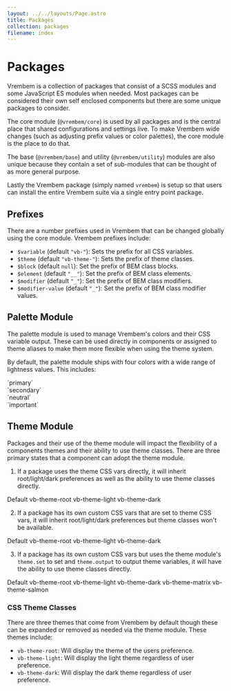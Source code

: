 ```yaml
---
layout: ../../layouts/Page.astro
title: Packages
collection: packages
filename: index
---
```


# Packages

Vrembem is a collection of packages that consist of a SCSS modules and some JavaScript ES modules when needed. Most packages can be considered their own self enclosed components but there are some unique packages to consider.

The core module (`@vrembem/core`) is used by all packages and is the central place that shared configurations and settings live. To make Vrembem wide changes (such as adjusting prefix values or color palettes), the core module is the place to do that.

The base (`@vrembem/base`) and utility (`@vrembem/utility`) modules are also unique because they contain a set of sub-modules that can be thought of as more general purpose.

Lastly the Vrembem package (simply named `vrembem`) is setup so that users can install the entire Vrembem suite via a single entry point package.

## Prefixes

There are a number prefixes used in Vrembem that can be changed globally using the core module. Vrembem prefixes include:

- `$variable` (default `"vb-"`): Sets the prefix for all CSS variables.
- `$theme` (default `"vb-theme-"`): Sets the prefix of theme classes.
- `$block` (default `null`): Set the prefix of BEM class blocks.
- `$element` (default `"__"`): Set the prefix of BEM class elements.
- `$modifier` (default `"_"`): Set the prefix of BEM class modifiers.
- `$modifier-value` (default `"_"`): Set the prefix of BEM class modifier values.

## Palette Module

The palette module is used to manage Vrembem's colors and their CSS variable output. These can be used directly in components or assigned to theme aliases to make them more flexible when using the theme system.

By default, the palette module ships with four colors with a wide range of lightness values. This includes:

<div class="flex flex_gap_lg align-items-center">
  <span class="swatch radius background-primary"></span>
  <span>`primary`</span>
</div>

<div class="flex flex_gap_lg align-items-center">
  <span class="swatch radius background-secondary"></span>
  <span>`secondary`</span>
</div>

<div class="flex flex_gap_lg align-items-center">
  <span class="swatch radius background-neutral"></span>
  <span>`neutral`</span>
</div>

<div class="flex flex_gap_lg align-items-center">
  <span class="swatch radius background-important"></span>
  <span>`important`</span>
</div>

## Theme Module

Packages and their use of the theme module will impact the flexibility of a components themes and their ability to use theme classes. There are three primary states that a component can adopt the theme module.

1. If a package uses the theme CSS vars directly, it will inherit root/light/dark preferences as well as the ability to use theme classes directly.

<div class="flex">
  <span class="test-1">Default</span>
  <span class="test-1 vb-theme-root">vb-theme-root</span>
  <span class="test-1 vb-theme-light">vb-theme-light</span>
  <span class="test-1 vb-theme-dark">vb-theme-dark</span>
</div>

2. If a package has its own custom CSS vars that are set to theme CSS vars, it will inherit root/light/dark preferences but theme classes won't be available.

<div class="flex">
  <span class="test-2">Default</span>
  <span class="test-2 vb-theme-root">vb-theme-root</span>
  <span class="test-2 vb-theme-light">vb-theme-light</span>
  <span class="test-2 vb-theme-dark">vb-theme-dark</span>
</div>

3. If a package has its own custom CSS vars but uses the theme module's `theme.set` to set and `theme.output` to output theme variables, it will have the ability to use theme classes directly.

<div class="flex">
  <span class="test-3">Default</span>
  <span class="test-3 vb-theme-root">vb-theme-root</span>
  <span class="test-3 vb-theme-light">vb-theme-light</span>
  <span class="test-3 vb-theme-dark">vb-theme-dark</span>
  <span class="test-3 vb-theme-matrix">vb-theme-matrix</span>
  <span class="test-3 vb-theme-salmon">vb-theme-salmon</span>
</div>

### CSS Theme Classes

There are three themes that come from Vrembem by default though these can be expanded or removed as needed via the theme module. These themes include:

- `vb-theme-root`: Will display the theme of the users preference.
- `vb-theme-light`: Will display the light theme regardless of user preference.
- `vb-theme-dark`: Will display the dark theme regardless of user preference.
